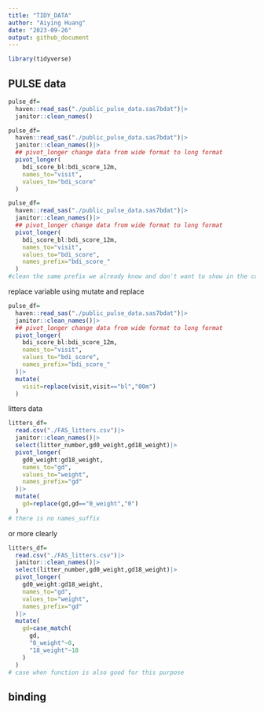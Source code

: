 ```yaml
---
title: "TIDY_DATA"
author: "Aiying Huang"
date: "2023-09-26"
output: github_document
---
```


```r
library(tidyverse)
```

## PULSE data

```r
pulse_df=
  haven::read_sas("./public_pulse_data.sas7bdat")|>
  janitor::clean_names()
```


```r
pulse_df=
  haven::read_sas("./public_pulse_data.sas7bdat")|>
  janitor::clean_names()|>
  ## pivot_longer change data from wide format to long format
  pivot_longer(
    bdi_score_bl:bdi_score_12m,
    names_to="visit",
    values_to="bdi_score"
  )
```

```r
pulse_df=
  haven::read_sas("./public_pulse_data.sas7bdat")|>
  janitor::clean_names()|>
  ## pivot_longer change data from wide format to long format
  pivot_longer(
    bdi_score_bl:bdi_score_12m,
    names_to="visit",
    values_to="bdi_score",
    names_prefix="bdi_score_"
  )
#clean the same prefix we already know and don't want to show in the coloum
```

replace variable using mutate and replace

```r
pulse_df=
  haven::read_sas("./public_pulse_data.sas7bdat")|>
  janitor::clean_names()|>
  ## pivot_longer change data from wide format to long format
  pivot_longer(
    bdi_score_bl:bdi_score_12m,
    names_to="visit",
    values_to="bdi_score",
    names_prefix="bdi_score_"
  )|>
  mutate(
    visit=replace(visit,visit=="bl","00m")
  )
```

litters data

```r
litters_df=
  read.csv("./FAS_litters.csv")|>
  janitor::clean_names()|>
  select(litter_number,gd0_weight,gd18_weight)|>
  pivot_longer(
    gd0_weight:gd18_weight,
    names_to="gd",
    values_to="weight",
    names_prefix="gd"
  )|>
  mutate(
    gd=replace(gd,gd=="0_weight","0")
  )
# there is no names_suffix 
```
or more clearly
```r
litters_df=
  read.csv("./FAS_litters.csv")|>
  janitor::clean_names()|>
  select(litter_number,gd0_weight,gd18_weight)|>
  pivot_longer(
    gd0_weight:gd18_weight,
    names_to="gd",
    values_to="weight",
    names_prefix="gd"
  )|>
  mutate(
    gd=case_match(
      gd,
      "0_weight"~0,
      "18_weight"~18
    )
  )
# case when function is also good for this purpose
```

## binding 





